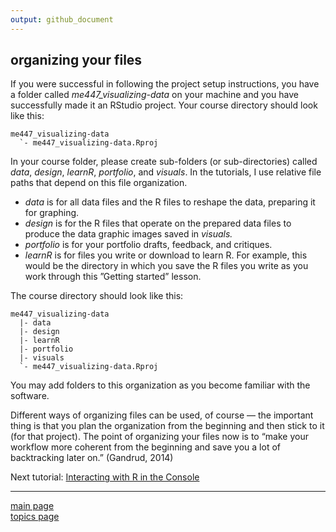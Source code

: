 ```yaml
---
output: github_document
---
```


## organizing your files

If you were successful in following the project setup instructions, you have a folder called *me447_visualizing-data* on your machine and you have successfully made it an RStudio project. Your course directory should look like this:

    me447_visualizing-data
      `- me447_visualizing-data.Rproj

In your course folder, please create sub-folders (or sub-directories) called *data*, *design*, *learnR*, *portfolio*, and *visuals*. In the tutorials, I use relative file paths that depend on this file organization. 

- *data* is for all data files and the R files to reshape the data,
preparing it for graphing.
- *design* is for the R files that operate on the prepared data
files to produce the data graphic images saved in *visuals.*
- *portfolio* is for your portfolio drafts, feedback, and critiques.
- *learnR* is for files you write or download to learn R. For
example, this would be the directory in which you save the R files you write as you work through this ”Getting started” lesson. 

The course directory should look like this: 

    me447_visualizing-data
      |- data
      |- design 
      |- learnR 
      |- portfolio 
      |- visuals
      `- me447_visualizing-data.Rproj

You may add folders to this organization as you become familiar with the software. 

Different ways of organizing files can be used, of course --- the important thing is that you plan the organization from the beginning and then stick to it (for that project). The point of organizing your files now is to "make your workflow more coherent from the beginning and save you a lot of backtracking later on." (Gandrud, 2014)

Next tutorial: [Interacting with R in the Console](cm/cm011_using-console.md)

[^1]:Christopher Gandrud (2014) *Reproducible Research with R and RStudio*, Chapman & Hall/CRC, pp.18.

---

[main page](../README.md)<br> 
[topics page](cm001_org-by-topic.md)
